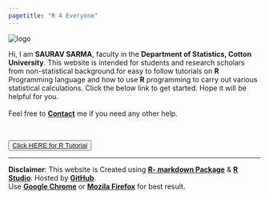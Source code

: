 ```yaml
---
pagetitle: "R 4 Everyone"
---
```


<!-- Calling the CSS -->

<link rel="stylesheet" href="mystyle.css" type="text/css">

<div class="logo">
<img src="images/logo.png" alt="logo">
</div>


<!-- <div class="notification"> -->
<!-- <div class="container"> -->
<!--   <h2>Practical Examination of PG 1st Semester  -->
<!--   <br> -->
<!--   SEC: Statistical Calculation With R <span class="new-box">NEW</span></h2> -->
<!--   <i class="fa fa-calendar"></i> 11/01/2020 -->
<!--   <br> -->
<!--   <i class="far fa-clock"></i> 10.00 AM - 2.00 PM -->
<!--   <br> -->
<!--   <i class="fas fa-map-marker-alt"></i> Computer Cell, 2nd Floor, SKB Library -->
<!--   <br> -->
<!--   <button class="new-btn"> <a href="/files/sec_dec_19.pdf" download> Click Here for Details</a> </button> -->
<!-- </div> -->
<!-- </div> -->

<div class="text_block">
Hi, I am **SAURAV SARMA**, faculty in the **Department of Statistics, Cotton University**. This website is intended for students and research scholars from non-statistical background for easy to follow tutorials on **R** Programming language and how to use **R** programming to carry out various statistical calculations. Click the below link to get started. Hope it will be helpful for you.
<br></br>
Feel free to 
<a href="me.html">**Contact**</a> 
me if you need any other help.
</div>

<br>

<div class ="centerbox">
<button  class="linkBtn">
<a href="intoduction.html">Click HERE for R Tutorial</a>
</button>
</div>

---
**Disclaimer**: This website is Created using [**R- markdown Package**](https://rmarkdown.rstudio.com/) & [**R Studio**](https://www.rstudio.com/). Hosted by [**GitHub**](https://github.com/).  
Use [__Google Chrome__](https://www.google.com/chrome/) or [**Mozila Firefox**](https://www.mozilla.org/en-US/firefox/new/) for best result.